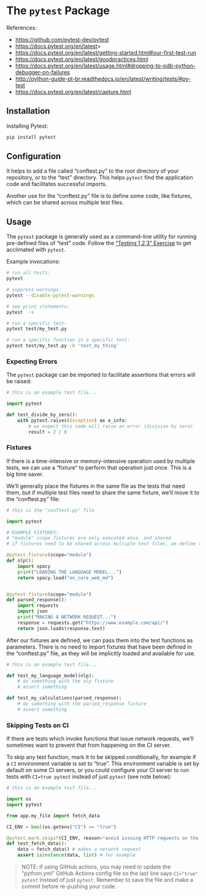 # The `pytest` Package

References:

  + <https://github.com/pytest-dev/pytest>
  + <https://docs.pytest.org/en/latest>>
  + <https://docs.pytest.org/en/latest/getting-started.html#our-first-test-run>
  + <https://docs.pytest.org/en/latest/goodpractices.html>
  + <https://docs.pytest.org/en/latest/usage.html#dropping-to-pdb-python-debugger-on-failures>
  + <http://python-guide-pt-br.readthedocs.io/en/latest/writing/tests/#py-test>
  + <https://docs.pytest.org/en/latest/capture.html>

## Installation

Installing Pytest:

```sh
pip install pytest
```

## Configuration

It helps to add a file called "conftest.py" to the root directory of your repository, or to the "test" directory. This helps `pytest` find the application code and facilitates successful imports.

Another use for the "conftest.py" file is to define some code, like fixtures, which can be shared across multiple test files.

## Usage

The `pytest` package is generally used as a command-line utility for running pre-defined files of "test" code. Follow the ["Testing 1,2,3" Exercise](../exercises/testing-123/exercise.qmd) to get acclimated with `pytest`.


Example invocations:

```sh
# run all tests:
pytest

# suppress warnings:
pytest --disable-pytest-warnings

# see print statements:
pytest  -s

# run a specific test:
pytest test/my_test.py

# run a specific function in a specific test:
pytest test/my_test.py -k 'test_my_thing'
```

### Expecting Errors

The `pytest` package can be imported to facilitate assertions that errors will be raised:

```py
# this is an example test file...

import pytest

def test_divide_by_zero():
    with pytest.raises(Exception) as e_info:
        # we expect this code will raise an error (division by zero)
        result = 2 / 0
```

### Fixtures

If there is a time-intensive or memory-intensive operation used by multiple tests, we can use a "fixture" to perform that operation just once. This is a big time saver.

We'll generally place the fixtures in the same file as the tests that need them, but if multiple test files need to share the same fixture, we'll move it to the "conftest.py" file:

```py
# this is the "conftest.py" file

import pytest

# EXAMPLE FIXTURES:
# "module" scope fixtures are only executed once, and shared
# if fixtures need to be shared across multiple test files, we define them here

@pytest.fixture(scope="module")
def nlp():
    import spacy
    print("LOADING THE LANGUAGE MODEL...")
    return spacy.load("en_core_web_md")


@pytest.fixture(scope="module")
def parsed_response():
    import requests
    import json
    print("MAKING A NETWORK REQUEST...")
    response = requests.get("https://www.example.com/api/")
    return json.loads(response.text)

```

After our fixtures are defined, we can pass them into the test functions as parameters. There is no need to import fixtures that have been defined in the "conftest.py" file, as they will be implicitly loaded and available for use.

```py
# this is an example test file...

def test_my_language_model(nlp):
    # do something with the nlp fixture
    # assert something

def test_my_calculations(parsed_response):
    # do something with the parsed_response fixture
    # assert something
```


### Skipping Tests on CI

If there are tests which invoke functions that issue network requests, we'll sometimes want to prevent that from happening on the CI server.

To skip any test function, mark it to be skipped conditionally, for example if a `CI` environment variable is set to "true". This environment variable is set by default on some CI servers, or you could configure your CI server to run tests with `CI=true pytest` instead of just `pytest` (see note below):

```py
# this is an example test file...

import os
import pytest

from app.my_file import fetch_data

CI_ENV = bool(os.getenv("CI") == "true")

@pytest.mark.skipif(CI_ENV, reason="avoid issuing HTTP requests on the CI server")
def test_fetch_data():
    data = fetch_data() # makes a network request
    assert isinstance(data, list) # for example

```

> NOTE: if using GitHub actions, you may need to update the "python.yml" GitHub Actions config file so the last line says `CI="true" pytest` instead of just `pytest`. Remember to save the file and make a commit before re-pushing your code.

